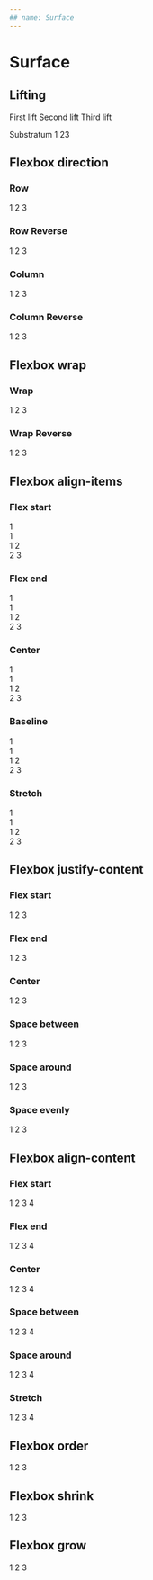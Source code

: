 ```yaml
---
## name: Surface
---
```



# Surface

<Props of={Surface} />

## Lifting

<Surface lifting={1}>First lift</Surface>
<Surface lifting={2}>Second lift</Surface>
<Surface lifting={3}>Third lift</Surface>

<Surface>
  Substratum
  <Surface lifting={1}>
    1
    <Surface lifting={2}>
      2<Surface lifting={3}>3</Surface>
    </Surface>
  </Surface>
</Surface>

## Flexbox direction

### Row

<Playground>
  <Surface direction="row">
    <Surface lifting={1}>1</Surface>
    <Surface lifting={2}>2</Surface>
    <Surface lifting={3}>3</Surface>
  </Surface>
</Playground>

### Row Reverse

<Playground>
  <Surface direction="row-reverse">
    <Surface lifting={1}>1</Surface>
    <Surface lifting={2}>2</Surface>
    <Surface lifting={3}>3</Surface>
  </Surface>
</Playground>

### Column

<Playground>
  <Surface direction="column">
    <Surface lifting={1}>1</Surface>
    <Surface lifting={2}>2</Surface>
    <Surface lifting={3}>3</Surface>
  </Surface>
</Playground>

### Column Reverse

<Playground>
  <Surface direction="column-reverse">
    <Surface lifting={1}>1</Surface>
    <Surface lifting={2}>2</Surface>
    <Surface lifting={3}>3</Surface>
  </Surface>
</Playground>

## Flexbox wrap

### Wrap

<Playground>
  <Surface wrap="wrap">
    <Surface width="30%" lifting={1}>
      1
    </Surface>
    <Surface width="30%" lifting={2}>
      2
    </Surface>
    <Surface width="30%" lifting={3}>
      3
    </Surface>
  </Surface>
</Playground>

### Wrap Reverse

<Playground>
  <Surface wrap="wrap-reverse">
    <Surface width="30%" lifting={1}>
      1
    </Surface>
    <Surface width="30%" lifting={2}>
      2
    </Surface>
    <Surface width="30%" lifting={3}>
      3
    </Surface>
  </Surface>
</Playground>

## Flexbox align-items

### Flex start

<Playground>
  <Surface items="flex-start">
    <Surface lifting={1}>
      1 <br /> 1 <br /> 1
    </Surface>
    <Surface lifting={2}>
      2 <br /> 2
    </Surface>
    <Surface lifting={3}>3</Surface>
  </Surface>
</Playground>

### Flex end

<Playground>
  <Surface items="flex-end">
    <Surface lifting={1}>
      1 <br /> 1 <br /> 1
    </Surface>
    <Surface lifting={2}>
      2 <br /> 2
    </Surface>
    <Surface lifting={3}>3</Surface>
  </Surface>
</Playground>

### Center

<Playground>
  <Surface items="center">
    <Surface lifting={1}>
      1 <br /> 1 <br /> 1
    </Surface>
    <Surface lifting={2}>
      2 <br /> 2
    </Surface>
    <Surface lifting={3}>3</Surface>
  </Surface>
</Playground>

### Baseline

<Playground>
  <Surface items="baseline">
    <Surface lifting={1}>
      1 <br /> 1 <br /> 1
    </Surface>
    <Surface lifting={2}>
      2 <br /> 2
    </Surface>
    <Surface lifting={3}>3</Surface>
  </Surface>
</Playground>

### Stretch

<Playground>
  <Surface items="stretch">
    <Surface lifting={1}>
      1 <br /> 1 <br /> 1
    </Surface>
    <Surface lifting={2}>
      2 <br /> 2
    </Surface>
    <Surface lifting={3}>3</Surface>
  </Surface>
</Playground>

## Flexbox justify-content

### Flex start

<Playground>
  <Surface justify="flex-start">
    <Surface width="20%" lifting={1}>
      1
    </Surface>
    <Surface width="20%" lifting={2}>
      2
    </Surface>
    <Surface width="20%" lifting={3}>
      3
    </Surface>
  </Surface>
</Playground>

### Flex end

<Playground>
  <Surface justify="flex-end">
    <Surface width="20%" lifting={1}>
      1
    </Surface>
    <Surface width="20%" lifting={2}>
      2
    </Surface>
    <Surface width="20%" lifting={3}>
      3
    </Surface>
  </Surface>
</Playground>

### Center

<Playground>
  <Surface justify="center">
    <Surface width="20%" lifting={1}>
      1
    </Surface>
    <Surface width="20%" lifting={2}>
      2
    </Surface>
    <Surface width="20%" lifting={3}>
      3
    </Surface>
  </Surface>
</Playground>

### Space between

<Playground>
  <Surface justify="space-between">
    <Surface width="20%" lifting={1}>
      1
    </Surface>
    <Surface width="20%" lifting={2}>
      2
    </Surface>
    <Surface width="20%" lifting={3}>
      3
    </Surface>
  </Surface>
</Playground>

### Space around

<Playground>
  <Surface justify="space-around">
    <Surface width="20%" lifting={1}>
      1
    </Surface>
    <Surface width="20%" lifting={2}>
      2
    </Surface>
    <Surface width="20%" lifting={3}>
      3
    </Surface>
  </Surface>
</Playground>

### Space evenly

<Playground>
  <Surface justify="space-evenly">
    <Surface width="20%" lifting={1}>
      1
    </Surface>
    <Surface width="20%" lifting={2}>
      2
    </Surface>
    <Surface width="20%" lifting={3}>
      3
    </Surface>
  </Surface>
</Playground>

## Flexbox align-content

### Flex start

<Playground>
  <Surface height="20rem" content="flex-start" wrap="wrap">
    <Surface width="10rem" lifting={2}>
      1
    </Surface>
    <Surface width="20rem" lifting={2}>
      2
    </Surface>
    <Surface width="15rem" lifting={2}>
      3
    </Surface>
    <Surface width="5rem" lifting={2}>
      4
    </Surface>
  </Surface>
</Playground>

### Flex end

<Playground>
  <Surface height="20rem" content="flex-end" wrap="wrap">
    <Surface width="10rem" lifting={2}>
      1
    </Surface>
    <Surface width="20rem" lifting={2}>
      2
    </Surface>
    <Surface width="15rem" lifting={2}>
      3
    </Surface>
    <Surface width="5rem" lifting={2}>
      4
    </Surface>
  </Surface>
</Playground>

### Center

<Playground>
  <Surface height="20rem" content="center" wrap="wrap">
    <Surface width="10rem" lifting={2}>
      1
    </Surface>
    <Surface width="20rem" lifting={2}>
      2
    </Surface>
    <Surface width="15rem" lifting={2}>
      3
    </Surface>
    <Surface width="5rem" lifting={2}>
      4
    </Surface>
  </Surface>
</Playground>

### Space between

<Playground>
  <Surface height="20rem" content="space-between" wrap="wrap">
    <Surface width="10rem" lifting={2}>
      1
    </Surface>
    <Surface width="20rem" lifting={2}>
      2
    </Surface>
    <Surface width="15rem" lifting={2}>
      3
    </Surface>
    <Surface width="5rem" lifting={2}>
      4
    </Surface>
  </Surface>
</Playground>

### Space around

<Playground>
  <Surface height="20rem" content="space-around" wrap="wrap">
    <Surface width="10rem" lifting={2}>
      1
    </Surface>
    <Surface width="20rem" lifting={2}>
      2
    </Surface>
    <Surface width="15rem" lifting={2}>
      3
    </Surface>
    <Surface width="5rem" lifting={2}>
      4
    </Surface>
  </Surface>
</Playground>

### Stretch

<Playground>
  <Surface height="20rem" content="stretch" wrap="wrap">
    <Surface width="10rem" lifting={2}>
      1
    </Surface>
    <Surface width="20rem" lifting={2}>
      2
    </Surface>
    <Surface width="15rem" lifting={2}>
      3
    </Surface>
    <Surface width="5rem" lifting={2}>
      4
    </Surface>
  </Surface>
</Playground>

## Flexbox order

<Playground>
  <Surface>
    <Surface lifting={1} order="3">
      1
    </Surface>
    <Surface lifting={2} order="1">
      2
    </Surface>
    <Surface lifting={3} order="2">
      3
    </Surface>
  </Surface>
</Playground>

## Flexbox shrink

<Playground>
  <Surface width="100%">
    <Surface lifting={1} shrink={3} width="100%">
      1
    </Surface>
    <Surface lifting={2} shrink={1} width="100%">
      2
    </Surface>
    <Surface lifting={3} shrink={2} width="100%">
      3
    </Surface>
  </Surface>
</Playground>

## Flexbox grow

<Playground>
  <Surface>
    <Surface lifting={1} grow={2}>
      1
    </Surface>
    <Surface lifting={2} grow={0}>
      2
    </Surface>
    <Surface lifting={3} grow={1}>
      3
    </Surface>
  </Surface>
</Playground>
